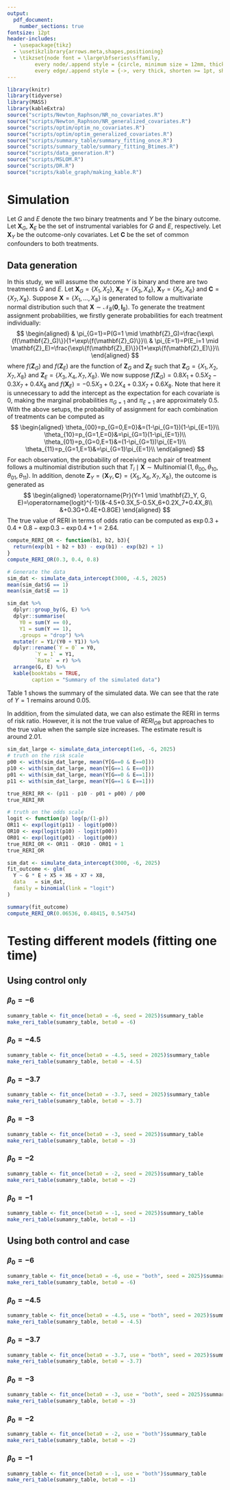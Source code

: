 ```yaml
---
output:
  pdf_document:
    number_sections: true
fontsize: 12pt
header-includes:
  - \usepackage{tikz}
  - \usetikzlibrary{arrows.meta,shapes,positioning}
  - \tikzset{node font = \large\bfseries\sffamily, 
         every node/.append style = {circle, minimum size = 12mm, thick},
         every edge/.append style = {->, very thick, shorten >= 1pt, shorten <= 1pt}}
---
```

```r
library(knitr)
library(tidyverse)
library(MASS)
library(kableExtra)
source("scripts/Newton_Raphson/NR_no_covariates.R")
source("scripts/Newton_Raphson/NR_generalized_covariates.R")
source("scripts/optim/optim_no_covariates.R")
source("scripts/optim/optim_generalized_covariates.R")
source("scripts/summary_table/summary_fitting_once.R")
source("scripts/summary_table/summary_fitting_Btimes.R")
source("scripts/data_generation.R")
source("scripts/MSLOM.R")
source("scripts/DR.R")
source("scripts/kable_graph/making_kable.R")
```

# Simulation

\begin{figure}[htbp]
\centering
\begin{tikzpicture}

\node[draw, circle] (XG) at (0,2) {$\mathbf{X}_G$};
\node[draw, circle] (C)  at (0,0) {$\mathbf{C}$};
\node[draw, circle] (XE) at (0,-2) {$\mathbf{X}_E$};
\node[draw, circle] (XY) at (7,0) {$\mathbf{X}_Y$};

\node[draw, circle] (G)  at (2,1) {$G$};
\node[draw, circle] (E)  at (2,-1) {$E$};

\node[draw, circle] (Y)  at (4,0) {$Y$};

\draw[-Latex] (XG) -- (G);
\draw[-Latex] (XE) -- (E);
\draw[-Latex] (C) -- (G);
\draw[-Latex] (C) -- (E);
\draw[-Latex] (C) -- (Y);
\draw[-Latex] (G) -- (Y);
\draw[-Latex] (E) -- (Y);
\draw[-Latex] (XY) -- (Y);

\end{tikzpicture}
\caption{Directed Acyclic Graphs for causal interactions under two treatments G and E.}
\label{fig:markov-chain}
\end{figure}

Let $G$ and $E$ denote the two binary treatments and $Y$ be the binary outcome. Let $\mathbf{X}_G$, $\mathbf{X}_E$ be the set of instrumental variables for $G$ and $E$, respectively. Let $\mathbf{X}_Y$ be the outcome-only covariates. Let $\mathbf{C}$ be the set of common confounders to both treatments.

## Data generation

In this study, we will assume the outcome $Y$ is binary and there are two treatments $G$ and $E$. Let $\mathbf{X}_G=\{X_1,X_2\}$, $\mathbf{X}_E=\{X_3,X_4\}$, $\mathbf{X}_Y=\{X_5,X_6\}$ and $\mathbf{C}=\{X_7,X_8\}$. Suppose $\mathbf{X}=\{X_1,\ldots,X_8\}$ is generated to follow a multivariate normal distribution such that $\mathbf{X}\sim\mathcal{N}_8(\mathbf{0}, \mathbf{I}_8)$. To generate the treatment assignment probabilities, we firstly generate probabilities for each treatment individually:
$$
\begin{aligned}
& \pi_{G=1}=P(G=1 \mid \mathbf{Z}_G)=\frac{\exp\{f(\mathbf{Z}_G)\}}{1+\exp\{f(\mathbf{Z}_G)\}}\\
& \pi_{E=1}=P(E_i=1 \mid \mathbf{Z}_E)=\frac{\exp\{f(\mathbf{Z}_E)\}}{1+\exp\{f(\mathbf{Z}_E)\}}\\
\end{aligned}
$$
where $f(\mathbf{Z}_G)$ and $f(\mathbf{Z}_E)$ are the function of $\mathbf{Z}_G$ and $\mathbf{Z}_E$ such that $\mathbf{Z}_G=\{X_1,X_2,X_7,X_8\}$ and $\mathbf{Z}_E=\{X_3,X_4,X_7,X_8\}$. We now suppose $f(\mathbf{Z}_G)=0.8X_1+0.5X_2-0.3X_7+0.4X_8$ and $f(\mathbf{X}_E)=-0.5X_3+0.2X_4+0.3X_7+0.6X_8$. Note that here it is unnecessary to add the intercept as the expectation for each covariate is 0, making the marginal probabilities $\pi_{G=1}$ and $\pi_{E=1}$ are approximately 0.5. With the above setups, the probability of assignment for each combination of treatments can be computed as
$$
\begin{aligned}
\theta_{00}=p_{G=0,E=0}&=(1-\pi_{G=1})(1-\pi_{E=1})\\
\theta_{10}=p_{G=1,E=0}&=\pi_{G=1}(1-\pi_{E=1})\\
\theta_{01}=p_{G=0,E=1}&=(1-\pi_{G=1})\pi_{E=1}\\
\theta_{11}=p_{G=1,E=1}&=\pi_{G=1}\pi_{E=1}\\
\end{aligned}
$$
For each observation, the probability of receiving each pair of treatment follows a multinomial distribution such that $T_i\mid\mathbf{X}\sim\operatorname{Multinomial}(1,\theta_{00},\theta_{10},\theta_{01},\theta_{11})$. In addition, denote $\mathbf{Z}_Y=\{\mathbf{X}_Y,\mathbf{C}\}=\{X_5,X_6,X_7,X_8\}$, the outcome is generated as
$$
\begin{aligned}
\operatorname{Pr}(Y=1 \mid \mathbf{Z}_Y, G, E)=\operatorname{logit}^{-1}(&-4.5+0.3X_5-0.5X_6+0.2X_7+0.4X_8\\
&+0.3G+0.4E+0.8GE)
\end{aligned}
$$
The true value of RERI in terms of odds ratio can be computed as $\exp{0.3 + 0.4 + 0.8}-\exp{0.3}-\exp{0.4}+1=2.64$.
```r
compute_RERI_OR <- function(b1, b2, b3){
  return(exp(b1 + b2 + b3) - exp(b1) - exp(b2) + 1)
}
compute_RERI_OR(0.3, 0.4, 0.8)
```

```r
# Generate the data
sim_dat <- simulate_data_intercept(3000, -4.5, 2025)
mean(sim_dat$G == 1)
mean(sim_dat$E == 1)
```

```r
sim_dat %>%
  dplyr::group_by(G, E) %>%
  dplyr::summarise(
    Y0 = sum(Y == 0),
    Y1 = sum(Y == 1),
    .groups = "drop") %>%
  mutate(r = Y1/(Y0 + Y1)) %>% 
  dplyr::rename(`Y = 0` = Y0,
         `Y = 1` = Y1,
         `Rate` = r) %>% 
  arrange(G, E) %>% 
  kable(booktabs = TRUE,
        caption = "Summary of the simulated data")
```

Table 1 shows the summary of the simulated data. We can see that the rate of $Y=1$ remains around 0.05.

In addition, from the simulated data, we can also estimate the RERI in terms of risk ratio. However, it is not the true value of $RERI_{OR}$ but approaches to the true value when the sample size increases. The estimate result is around 2.01.
```r
sim_dat_large <- simulate_data_intercept(1e6, -6, 2025)
# truth on the risk scale
p00 <- with(sim_dat_large, mean(Y[G==0 & E==0]))
p10 <- with(sim_dat_large, mean(Y[G==1 & E==0]))
p01 <- with(sim_dat_large, mean(Y[G==0 & E==1]))
p11 <- with(sim_dat_large, mean(Y[G==1 & E==1]))

true_RERI_RR <- (p11 - p10 - p01 + p00) / p00
true_RERI_RR

# truth on the odds scale
logit <- function(p) log(p/(1-p))
OR11 <- exp(logit(p11) - logit(p00))
OR10 <- exp(logit(p10) - logit(p00))
OR01 <- exp(logit(p01) - logit(p00))
true_RERI_OR <- OR11 - OR10 - OR01 + 1
true_RERI_OR
```

```r
sim_dat <- simulate_data_intercept(3000, -6, 2025)
fit_outcome <- glm(
  Y ~ G * E + X5 + X6 + X7 + X8,
  data   = sim_dat,
  family = binomial(link = "logit")
)

summary(fit_outcome)
compute_RERI_OR(0.06536, 0.48415, 0.54754)
```


\newpage


# Testing different models (fitting one time)

## Using control only

### $\beta_0=-6$
```r
sumamry_table <- fit_once(beta0 = -6, seed = 2025)$summary_table
make_reri_table(sumamry_table, beta0 = -6)
```

### $\beta_0=-4.5$

```r
sumamry_table <- fit_once(beta0 = -4.5, seed = 2025)$summary_table
make_reri_table(sumamry_table, beta0 = -4.5)
```


\newpage


### $\beta_0=-3.7$

```r
sumamry_table <- fit_once(beta0 = -3.7, seed = 2025)$summary_table
make_reri_table(sumamry_table, beta0 = -3.7)
```

### $\beta_0=-3$

```r
sumamry_table <- fit_once(beta0 = -3, seed = 2025)$summary_table
make_reri_table(sumamry_table, beta0 = -3)
```


\newpage


### $\beta_0=-2$

```r
sumamry_table <- fit_once(beta0 = -2, seed = 2025)$summary_table
make_reri_table(sumamry_table, beta0 = -2)
```

### $\beta_0=-1$

```r
sumamry_table <- fit_once(beta0 = -1, seed = 2025)$summary_table
make_reri_table(sumamry_table, beta0 = -1)
```


\newpage


## Using both control and case

### $\beta_0=-6$

```r
sumamry_table <- fit_once(beta0 = -6, use = "both", seed = 2025)$summary_table
make_reri_table(sumamry_table, beta0 = -6)
```


### $\beta_0=-4.5$

```r
sumamry_table <- fit_once(beta0 = -4.5, use = "both", seed = 2025)$summary_table
make_reri_table(sumamry_table, beta0 = -4.5)
```


\newpage


### $\beta_0=-3.7$

```r
sumamry_table <- fit_once(beta0 = -3.7, use = "both", seed = 2025)$summary_table
make_reri_table(sumamry_table, beta0 = -3.7)
```

### $\beta_0=-3$

```r
sumamry_table <- fit_once(beta0 = -3, use = "both", seed = 2025)$summary_table
make_reri_table(sumamry_table, beta0 = -3)
```


\newpage


### $\beta_0=-2$

```r
sumamry_table <- fit_once(beta0 = -2, use = "both")$summary_table
make_reri_table(sumamry_table, beta0 = -2)
```

### $\beta_0=-1$

```r
sumamry_table <- fit_once(beta0 = -1, use = "both")$summary_table
make_reri_table(sumamry_table, beta0 = -1)
```


\newpage


<!-- # Testing different models (fitting 2000 times) -->

<!-- ## Using control only -->


<!-- ### $\beta_0=-6$ -->

<!-- ```{r} -->
<!-- B <- 2 -->
<!-- ``` -->

<!-- ```{r, warning=FALSE, echo=FALSE, message=FALSE} -->
<!-- make_reri_table(fit_Btimes(beta0 = -6, B = B), beta0 = -6) -->
<!-- ``` -->

<!-- ### $\beta_0=-4.5$ -->

<!-- ```{r, warning=FALSE, echo=FALSE, message=FALSE} -->
<!-- make_reri_table(fit_Btimes(beta0 = -4.5, B = B), beta0 = -4.5) -->
<!-- ``` -->


<!-- \newpage -->


<!-- ### $\beta_0=-3.7$ -->

<!-- ```{r, warning=FALSE, echo=FALSE, message=FALSE} -->
<!-- make_reri_table(fit_Btimes(beta0 = -3.7, B = B), beta0 = -3.7) -->
<!-- ``` -->

<!-- ### $\beta_0=-3$ -->

<!-- ```{r, warning=FALSE, echo=FALSE, message=FALSE} -->
<!-- make_reri_table(fit_Btimes(beta0 = -3, B = B), beta0 = -3) -->
<!-- ``` -->


<!-- \newpage -->


<!-- ### $\beta_0=-2$ -->

<!-- ```{r, warning=FALSE, echo=FALSE, message=FALSE} -->
<!-- make_reri_table(fit_Btimes(beta0 = -2, B = B), beta0 = -2) -->
<!-- ``` -->

<!-- ### $\beta_0=-1$ -->

<!-- ```{r, warning=FALSE, echo=FALSE, message=FALSE} -->
<!-- make_reri_table(fit_Btimes(beta0 = -1, B = B), beta0 = -1) -->
<!-- ``` -->


<!-- \newpage -->


<!-- ## Using both control and case -->

<!-- ### $\beta_0=-6$ -->

<!-- ```{r, warning=FALSE, echo=FALSE, message=FALSE} -->
<!-- make_reri_table(fit_Btimes(beta0 = -6,  -->
<!--                            use     = "both", -->
<!--                            B = B), beta0 = -6) -->
<!-- ``` -->

<!-- ### $\beta_0=-4.5$ -->

<!-- ```{r, warning=FALSE, echo=FALSE, message=FALSE} -->
<!-- make_reri_table(fit_Btimes(beta0 = -4.5,  -->
<!--                            use     = "both", -->
<!--                            B = B), beta0 = -4.5) -->
<!-- ``` -->


<!-- \newpage -->


<!-- ### $\beta_0=-3.7$ -->

<!-- ```{r, warning=FALSE, echo=FALSE, message=FALSE} -->
<!-- make_reri_table(fit_Btimes(beta0 = -3.7,  -->
<!--                            use     = "both", -->
<!--                            B = B), beta0 = -3.7) -->
<!-- ``` -->

<!-- ### $\beta_0=-3$ -->

<!-- ```{r, warning=FALSE, echo=FALSE, message=FALSE} -->
<!-- make_reri_table(fit_Btimes(beta0 = -3,  -->
<!--                            use     = "both", -->
<!--                            B = B), beta0 = -3) -->
<!-- ``` -->


<!-- \newpage -->


<!-- ### $\beta_0=-2$ -->

<!-- ```{r, warning=FALSE, echo=FALSE, message=FALSE} -->
<!-- make_reri_table(fit_Btimes(beta0 = -2,  -->
<!--                            use = "both", -->
<!--                            B = B), beta0 = -2) -->
<!-- ``` -->

<!-- ### $\beta_0=-1$ -->

<!-- ```{r, warning=FALSE, echo=FALSE, message=FALSE} -->
<!-- make_reri_table(fit_Btimes(beta0 = -1,  -->
<!--                            use     = "both", -->
<!--                            B = B), beta0 = -1) -->
<!-- ``` -->
